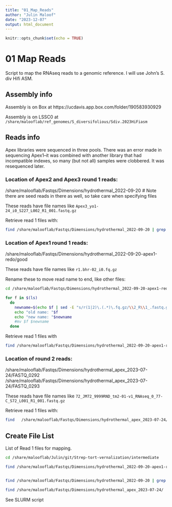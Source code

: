 ```yaml
---
title: "01_Map_Reads"
author: "Julin Maloof"
date: "2023-12-07"
output: html_document
---
```


```r
knitr::opts_chunk$set(echo = TRUE)
```

# 01 Map Reads

Script to map the RNAseq reads to a genomic reference.  I will use John's S. div Hifi ASM.  

## Assembly info

Assembly is on Box at https://ucdavis.app.box.com/folder/190583930929

Assembly is on LSSC0 at `/share/malooflab/ref_genomes/S_diversifolious/Sdiv.2023HiFiasm`

## Reads info

Apex libraries were sequenced in three pools.  There was an error made in sequencing Apex1--it was combined with another library that had incompatible indexes, so many (but not all) samples were clobbered.  It was resequenced later.

### Location of Apex2 and Apex3 round 1 reads:

  /share/malooflab/Fastqs/Dimensions/hydrothermal_2022-09-20
  # Note there are seed reads in there as well, so take care when specifying files
  
These reads have file names like `Apex3_yo1-24_i0_S227_L002_R1_001.fastq.gz`

Retrieve read 1 files with:
```bash
find /share/malooflab/Fastqs/Dimensions/hydrothermal_2022-09-20 | grep -E "Apex.*_R1_.*fastq\.gz$" 
```


### Location of Apex1 round 1 reads:

  /share/malooflab/Fastqs/Dimensions/hydrothermal_2022-09-20-apex1-redo/good
  
These reads have file names like `r1.bhr-02_i0.fq.gz`

Rename these to move read name to end, like other files:

```bash
cd /share/malooflab/Fastqs/Dimensions/hydrothermal_2022-09-20-apex1-redo/good

for f in $(ls)
  do
    newname=$(echo $f | sed -E "s/r(1|2)\.(.*)\.fq.gz/\\2_R\\1_.fastq.gz/")
    echo "old name: "$f
    echo "new name: "$newname
    #mv $f $newname
  done
```

Retrieve read 1 files with

```bash
find /share/malooflab/Fastqs/Dimensions/hydrothermal_2022-09-20-apex1-redo/good | grep -E "_R1_.fastq.gz" 
```

### Location of round 2 reads:

  /share/malooflab/Fastqs/Dimensions/hydrothermal_apex_2023-07-24/FASTQ_0292
  /share/malooflab/Fastqs/Dimensions/hydrothermal_apex_2023-07-24/FASTQ_0293
  
These reads have file names like `72_JM72_9999RND_tm2-01-v1_RNAseq_0_77-C_S72_L001_R1_001.fastq.gz`

Retrieve read 1 files with:

```bash
find   /share/malooflab/Fastqs/Dimensions/hydrothermal_apex_2023-07-24/ | grep -E "_[a-z]{2}[a-z0-9]-[0-9]{2}.*_R1_.*fastq\.gz$" 
```

## Create File List

List of Read 1 files for mapping.
```bash
cd /share/malooflab/Julin/git/Strep-tort-vernalization/intermediate

find /share/malooflab/Fastqs/Dimensions/hydrothermal_2022-09-20-apex1-redo/good | grep -E "_R1_.fastq.gz" > R1_fastqs.txt


find /share/malooflab/Fastqs/Dimensions/hydrothermal_2022-09-20 | grep -E "Apex.*_R1_.*fastq\.gz$"  >> R1_fastqs.txt

find /share/malooflab/Fastqs/Dimensions/hydrothermal_apex_2023-07-24/ | grep -E "_[a-z]{2}[a-z0-9]-[0-9]{2}.*_R1_.*fastq\.gz$" >> R1_fastqs.txt


```



See SLURM script

